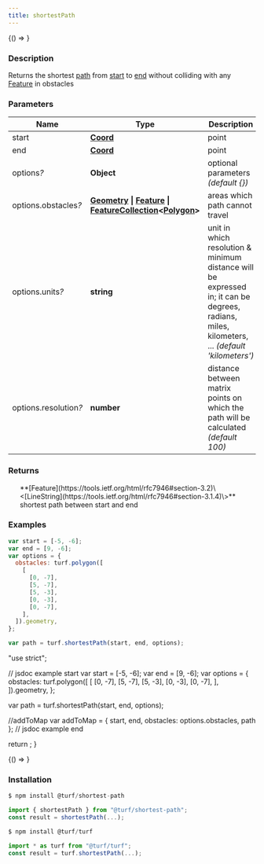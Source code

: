 ```yaml
---
title: shortestPath
---
```



<!-- Expose turf as global var for experimenting in the browser console -->

<BrowserOnly>{() => <WindowTurfGlobal turf={turf} />}</BrowserOnly>

### Description

Returns the shortest [path](https://tools.ietf.org/html/rfc7946#section-3.1.4) from [start](https://tools.ietf.org/html/rfc7946#section-3.1.2) to [end](https://tools.ietf.org/html/rfc7946#section-3.1.2) without colliding with
any [Feature](https://tools.ietf.org/html/rfc7946#section-3.2) in obstacles

### Parameters

| Name                       | Type                                                                                                                                                                                                                                                                  | Description                                                                                                                                   |
| -------------------------- | --------------------------------------------------------------------------------------------------------------------------------------------------------------------------------------------------------------------------------------------------------------------- | --------------------------------------------------------------------------------------------------------------------------------------------- |
| start                      | **[Coord](https://tools.ietf.org/html/rfc7946#section-3.1.1)**                                                                                                                                                                                                        | point                                                                                                                                         |
| end                        | **[Coord](https://tools.ietf.org/html/rfc7946#section-3.1.1)**                                                                                                                                                                                                        | point                                                                                                                                         |
| options<i>?</i>            | **Object**                                                                                                                                                                                                                                                            | optional parameters _(default \{\})_                                                                                                          |
| options.obstacles<i>?</i>  | **[Geometry](https://tools.ietf.org/html/rfc7946#section-3.1) \| [Feature](https://tools.ietf.org/html/rfc7946#section-3.2) \| [FeatureCollection](https://tools.ietf.org/html/rfc7946#section-3.3)\<[Polygon](https://tools.ietf.org/html/rfc7946#section-3.1.6)\>** | areas which path cannot travel                                                                                                                |
| options.units<i>?</i>      | **string**                                                                                                                                                                                                                                                            | unit in which resolution & minimum distance will be expressed in; it can be degrees, radians, miles, kilometers, ... _(default 'kilometers')_ |
| options.resolution<i>?</i> | **number**                                                                                                                                                                                                                                                            | distance between matrix points on which the path will be calculated _(default 100)_                                                           |

### Returns

<ul>
  **[Feature](https://tools.ietf.org/html/rfc7946#section-3.2)\<[LineString](https://tools.ietf.org/html/rfc7946#section-3.1.4)\>** shortest path between start and end

</ul>

### Examples

```javascript
var start = [-5, -6];
var end = [9, -6];
var options = {
  obstacles: turf.polygon([
    [
      [0, -7],
      [5, -7],
      [5, -3],
      [0, -3],
      [0, -7],
    ],
  ]).geometry,
};

var path = turf.shortestPath(start, end, options);
```

  "use strict";

// jsdoc example start
var start = [-5, -6];
var end = [9, -6];
var options = {
obstacles: turf.polygon([
[
[0, -7],
[5, -7],
[5, -3],
[0, -3],
[0, -7],
],
]).geometry,
};

var path = turf.shortestPath(start, end, options);

//addToMap
var addToMap = { start, end, obstacles: options.obstacles, path };
// jsdoc example end

return <ExampleMap addToMap={addToMap} />;
}

<!-- prettier-ignore -->
<BrowserOnly>{() => <Map0 />}</BrowserOnly>

### Installation

```javascript
$ npm install @turf/shortest-path

import { shortestPath } from "@turf/shortest-path";
const result = shortestPath(...);
```

```javascript
$ npm install @turf/turf

import * as turf from "@turf/turf";
const result = turf.shortestPath(...);
```
